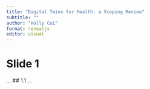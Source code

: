 ```yaml
---
title: "Digital Twins for Health: a Scoping Review"
subtitle: ""
author: "Holly Cui"
format: revealjs
editor: visual
---
```


# Slide 1 
...
## 1.1
...